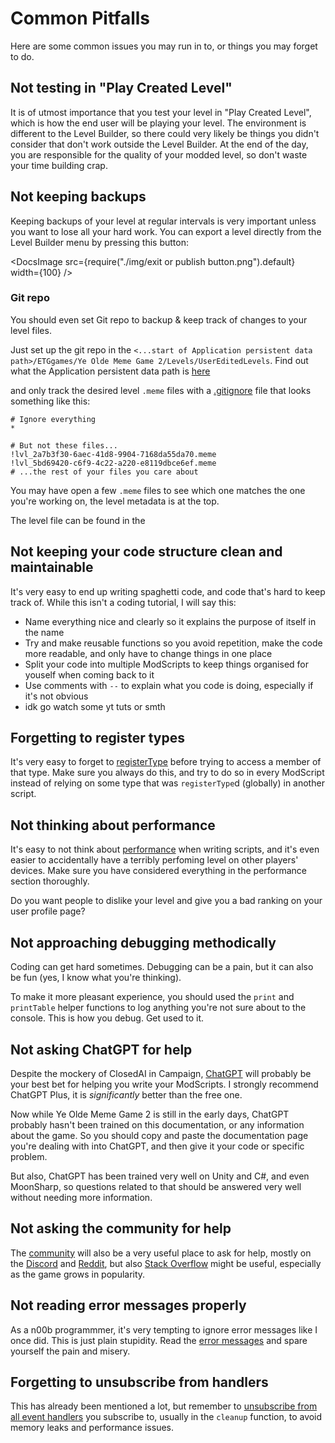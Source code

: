
# Common Pitfalls

Here are some common issues you may run in to, or things you may forget to do.

## Not testing in "Play Created Level"

It is of utmost importance that you test your level in "Play Created Level", which is how the end user will be playing your level. The environment is different to the Level Builder, so there could very likely be things you didn't consider that don't work outside the Level Builder. At the end of the day, you are responsible for the quality of your modded level, so don't waste your time building crap.

## Not keeping backups

Keeping backups of your level at regular intervals is very important unless you want to lose all your hard work. You can export a level directly from the Level Builder menu by pressing this button:

<DocsImage
  src={require("./img/exit or publish button.png").default}
  width={100}
/>

### Git repo

You should even set Git repo to backup & keep track of changes to your level files.

Just set up the git repo in the `<...start of Application persistent data path>/ETGgames/Ye Olde Meme Game 2/Levels/UserEditedLevels`. Find out what the Application persistent data path is [here](https://docs.unity3d.com/ScriptReference/Application-persistentDataPath.html)

and only track the desired level `.meme` files with a [.gitignore](https://git-scm.com/docs/gitignore) file that looks something like this:

```
# Ignore everything
*

# But not these files...
!lvl_2a7b3f30-6aec-41d8-9904-7168da55da70.meme
!lvl_5bd69420-c6f9-4c22-a220-e8119dbce6ef.meme
# ...the rest of your files you care about
```

You may have open a few `.meme` files to see which one matches the one you're working on, the level metadata is at the top.

The level file can be found in the

## Not keeping your code structure clean and maintainable

It's very easy to end up writing spaghetti code, and code that's hard to keep track of. While this isn't a coding tutorial, I will say this:

- Name everything nice and clearly so it explains the purpose of itself in the name
- Try and make reusable functions so you avoid repetition, make the code more readable, and only have to change things in one place
- Split your code into multiple ModScripts to keep things organised for youself when coming back to it
- Use comments with `--` to explain what you code is doing, especially if it's not obvious
- idk go watch some yt tuts or smth

## Forgetting to register types

It's very easy to forget to [registerType](/docs/guides/types) before trying to access a member of that type. Make sure you always do this, and try to do so in every ModScript instead of relying on some type that was `registerType`d (globally) in another script.

## Not thinking about performance

It's easy to not think about [performance](/docs/guides/performance) when writing scripts, and it's even easier to accidentally have a terribly perfoming level on other players' devices. Make sure you have considered everything in the performance section thoroughly.

Do you want people to dislike your level and give you a bad ranking on your user profile page?

## Not approaching debugging methodically

Coding can get hard sometimes. Debugging can be a pain, but it can also be fun (yes, I know what you're thinking).

To make it more pleasant experience, you should used the `print` and `printTable` helper functions to log anything you're not sure about to the console. This is how you debug. Get used to it.

## Not asking ChatGPT for help

Despite the mockery of ClosedAI in Campaign, [ChatGPT](https://chat.openai.com/) will probably be your best bet for helping you write your ModScripts. I strongly recommend ChatGPT Plus, it is _significantly_ better than the free one.

Now while Ye Olde Meme Game 2 is still in the early days, ChatGPT probably hasn't been trained on this documentation, or any information about the game. So you should copy and paste the documentation page you're dealing with into ChatGPT, and then give it your code or specific problem.

But also, ChatGPT has been trained very well on Unity and C#, and even MoonSharp, so questions related to that should be answered very well without needing more information.

## Not asking the community for help

The [community](/docs/guides/community) will also be a very useful place to ask for help, mostly on the [Discord](https://discord.com/invite/g5X4MbKx3A) and [Reddit](https://www.reddit.com/r/YeOldeMemeGame2/), but also [Stack Overflow](https://stackoverflow.com/questions/tagged/ye-olde-meme-game-2) might be useful, especially as the game grows in popularity.

## Not reading error messages properly

As a n00b programmmer, it's very tempting to ignore error messages like I once did. This is just plain stupidity. Read the [error messages](/docs/guides/error-handling#error-messages) and spare yourself the pain and misery.

## Forgetting to unsubscribe from handlers

This has already been mentioned a lot, but remember to [unsubscribe from all event handlers](/docs/guides/events#unsubscribing-from-events) you subscribe to, usually in the `cleanup` function, to avoid memory leaks and performance issues.
